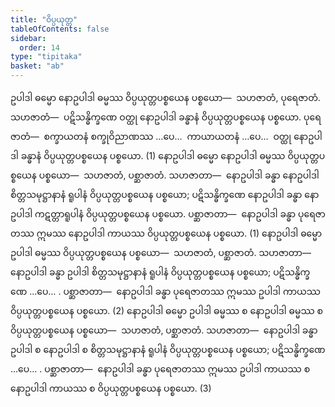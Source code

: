 ```yaml
---
title: "ဝိပ္ပယုတ္တ"
tableOfContents: false
sidebar:
  order: 14
type: "tipitaka"
basket: "ab"
---
```



<DynamicBreadcrumb />

<Division number="406">

<Paragraph number="3346">
ဥပါဒါ ဓမ္မော နောဥပါဒါ ဓမ္မဿ ဝိပ္ပယုတ္တပစ္စယေန ပစ္စယော—  သဟဇာတံ, ပုရေဇာတံ. <Emphasis>သဟဇာတံ</Emphasis>—  ပဋိသန္ဓိက္ခဏေ ဝတ္ထု နောဥပါဒါ ခန္ဓာနံ ဝိပ္ပယုတ္တပစ္စယေန ပစ္စယော. <Emphasis>ပုရေဇာတံ</Emphasis>—  စက္ခာယတနံ စက္ခုဝိညာဏဿ …ပေ…  ကာယာယတနံ …ပေ…  ဝတ္ထု နောဥပါဒါ ခန္ဓာနံ ဝိပ္ပယုတ္တပစ္စယေန ပစ္စယော. (1)
</Paragraph>

<Paragraph number="3347">
နောဥပါဒါ ဓမ္မော နောဥပါဒါ ဓမ္မဿ ဝိပ္ပယုတ္တပစ္စယေန ပစ္စယော—  သဟဇာတံ, ပစ္ဆာဇာတံ. <Emphasis>သဟဇာတာ</Emphasis>—  နောဥပါဒါ ခန္ဓာ နောဥပါဒါ စိတ္တသမုဋ္ဌာနာနံ ရူပါနံ ဝိပ္ပယုတ္တပစ္စယေန ပစ္စယော; ပဋိသန္ဓိက္ခဏေ နောဥပါဒါ ခန္ဓာ နောဥပါဒါ ကဋတ္တာရူပါနံ ဝိပ္ပယုတ္တပစ္စယေန ပစ္စယော. <Emphasis>ပစ္ဆာဇာတာ</Emphasis>—  နောဥပါဒါ ခန္ဓာ ပုရေဇာတဿ ဣမဿ နောဥပါဒါ ကာယဿ ဝိပ္ပယုတ္တပစ္စယေန ပစ္စယော. (1)
</Paragraph>

<Paragraph number="3348">
နောဥပါဒါ ဓမ္မော ဥပါဒါ ဓမ္မဿ ဝိပ္ပယုတ္တပစ္စယေန ပစ္စယော—  သဟဇာတံ, ပစ္ဆာဇာတံ. <Emphasis>သဟဇာတာ</Emphasis>—  နောဥပါဒါ ခန္ဓာ ဥပါဒါ စိတ္တသမုဋ္ဌာနာနံ ရူပါနံ ဝိပ္ပယုတ္တပစ္စယေန ပစ္စယော; ပဋိသန္ဓိက္ခဏေ …ပေ… . <Emphasis>ပစ္ဆာဇာတာ</Emphasis>—  နောဥပါဒါ ခန္ဓာ ပုရေဇာတဿ ဣမဿ ဥပါဒါ ကာယဿ ဝိပ္ပယုတ္တပစ္စယေန ပစ္စယော. (2)
</Paragraph>

<Paragraph number="3349">
နောဥပါဒါ ဓမ္မော ဥပါဒါ ဓမ္မဿ စ နောဥပါဒါ ဓမ္မဿ စ ဝိပ္ပယုတ္တပစ္စယေန ပစ္စယော—  သဟဇာတံ, ပစ္ဆာဇာတံ. <Emphasis>သဟဇာတာ</Emphasis>—  နောဥပါဒါ ခန္ဓာ ဥပါဒါ စ နောဥပါဒါ စ စိတ္တသမုဋ္ဌာနာနံ ရူပါနံ ဝိပ္ပယုတ္တပစ္စယေန ပစ္စယော; ပဋိသန္ဓိက္ခဏေ …ပေ… . <Emphasis>ပစ္ဆာဇာတာ</Emphasis>—  နောဥပါဒါ ခန္ဓာ ပုရေဇာတဿ ဣမဿ ဥပါဒါ ကာယဿ စ နောဥပါဒါ ကာယဿ စ ဝိပ္ပယုတ္တပစ္စယေန ပစ္စယော. (3)
</Paragraph>
</Division>